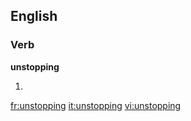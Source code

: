 ==English==

===Verb===
'''unstopping'''

# {{present participle of|[[unstop]]}}

[[fr:unstopping]]
[[it:unstopping]]
[[vi:unstopping]]